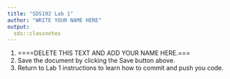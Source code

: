 ```yaml
---
title: "SDS192 Lab 1"
author: "WRITE YOUR NAME HERE"
output:
  sds::classnotes
---
```


1. ====DELETE THIS TEXT AND ADD YOUR NAME HERE.===
2. Save the document by clicking the Save button above. 
3. Return to Lab 1 instructions to learn how to commit and push you code. 